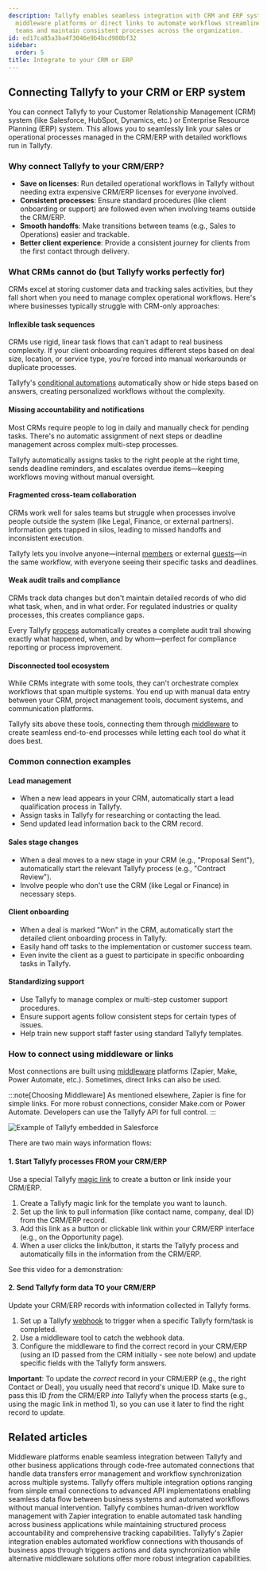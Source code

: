 ```yaml
---
description: Tallyfy enables seamless integration with CRM and ERP systems through
  middleware platforms or direct links to automate workflows streamline handoffs between
  teams and maintain consistent processes across the organization.
id: ed17ca85a3ba4f3046e9b4bcd980bf32
sidebar:
  order: 5
title: Integrate to your CRM or ERP
---
```


## Connecting Tallyfy to your CRM or ERP system

You can connect Tallyfy to your Customer Relationship Management (CRM) system (like Salesforce, HubSpot, Dynamics, etc.) or Enterprise Resource Planning (ERP) system. This allows you to seamlessly link your sales or operational processes managed in the CRM/ERP with detailed workflows run in Tallyfy.

### Why connect Tallyfy to your CRM/ERP?

- **Save on licenses**: Run detailed operational workflows in Tallyfy without needing extra expensive CRM/ERP licenses for everyone involved.
- **Consistent processes**: Ensure standard procedures (like client onboarding or support) are followed even when involving teams outside the CRM/ERP.
- **Smooth handoffs**: Make transitions between teams (e.g., Sales to Operations) easier and trackable.
- **Better client experience**: Provide a consistent journey for clients from the first contact through delivery.

### What CRMs cannot do (but Tallyfy works perfectly for)

CRMs excel at storing customer data and tracking sales activities, but they fall short when you need to manage complex operational workflows. Here's where businesses typically struggle with CRM-only approaches:

#### Inflexible task sequences
CRMs use rigid, linear task flows that can't adapt to real business complexity. If your client onboarding requires different steps based on deal size, location, or service type, you're forced into manual workarounds or duplicate processes.

Tallyfy's [conditional automations](/products/pro/documenting/templates/automations/conditionals/) automatically show or hide steps based on answers, creating personalized workflows without the complexity.

#### Missing accountability and notifications
Most CRMs require people to log in daily and manually check for pending tasks. There's no automatic assignment of next steps or deadline management across complex multi-step processes.

Tallyfy automatically assigns tasks to the right people at the right time, sends deadline reminders, and escalates overdue items—keeping workflows moving without manual oversight.

#### Fragmented cross-team collaboration  
CRMs work well for sales teams but struggle when processes involve people outside the system (like Legal, Finance, or external partners). Information gets trapped in silos, leading to missed handoffs and inconsistent execution.

Tallyfy lets you involve anyone—internal [members](/products/pro/documenting/members/) or external [guests](/products/pro/documenting/guests/)—in the same workflow, with everyone seeing their specific tasks and deadlines.

#### Weak audit trails and compliance
CRMs track data changes but don't maintain detailed records of who did what task, when, and in what order. For regulated industries or quality processes, this creates compliance gaps.

Every Tallyfy [process](/products/pro/tracking-and-tasks/processes/) automatically creates a complete audit trail showing exactly what happened, when, and by whom—perfect for compliance reporting or process improvement.

#### Disconnected tool ecosystem
While CRMs integrate with some tools, they can't orchestrate complex workflows that span multiple systems. You end up with manual data entry between your CRM, project management tools, document systems, and communication platforms.

Tallyfy sits above these tools, connecting them through [middleware](/products/pro/integrations/middleware/) to create seamless end-to-end processes while letting each tool do what it does best.

### Common connection examples

#### Lead management
- When a new lead appears in your CRM, automatically start a lead qualification process in Tallyfy.
- Assign tasks in Tallyfy for researching or contacting the lead.
- Send updated lead information back to the CRM record.

#### Sales stage changes
- When a deal moves to a new stage in your CRM (e.g., "Proposal Sent"), automatically start the relevant Tallyfy process (e.g., "Contract Review").
- Involve people who don't use the CRM (like Legal or Finance) in necessary steps.

#### Client onboarding
- When a deal is marked "Won" in the CRM, automatically start the detailed client onboarding process in Tallyfy.
- Easily hand off tasks to the implementation or customer success team.
- Even invite the client as a guest to participate in specific onboarding tasks in Tallyfy.

#### Standardizing support
- Use Tallyfy to manage complex or multi-step customer support procedures.
- Ensure support agents follow consistent steps for certain types of issues.
- Help train new support staff faster using standard Tallyfy templates.

### How to connect using middleware or links

Most connections are built using [middleware](/products/pro/integrations/middleware/) platforms (Zapier, Make, Power Automate, etc.). Sometimes, direct links can also be used.

:::note[Choosing Middleware]
As mentioned elsewhere, Zapier is fine for simple links. For more robust connections, consider Make.com or Power Automate. Developers can use the Tallyfy API for full control.
:::

![Example of Tallyfy embedded in Salesforce](https://screenshots.tallyfy.com/tallyfy-salesforce-widget.png)

There are two main ways information flows:

#### 1. Start Tallyfy processes FROM your CRM/ERP

Use a special Tallyfy [magic link](/products/pro/launching/triggers/magic-links/) to create a button or link inside your CRM/ERP.

1. Create a Tallyfy magic link for the template you want to launch.
2. Set up the link to pull information (like contact name, company, deal ID) from the CRM/ERP record.
3. Add this link as a button or clickable link within your CRM/ERP interface (e.g., on the Opportunity page).
4. When a user clicks the link/button, it starts the Tallyfy process and automatically fills in the information from the CRM/ERP.

See this video for a demonstration:

<lite-vimeo videoid="342328862"></lite-vimeo>

#### 2. Send Tallyfy form data TO your CRM/ERP

Update your CRM/ERP records with information collected in Tallyfy forms.

1. Set up a Tallyfy [webhook](/products/pro/integrations/webhooks/) to trigger when a specific Tallyfy form/task is completed.
2. Use a middleware tool to catch the webhook data.
3. Configure the middleware to find the correct record in your CRM/ERP (using an ID passed from the CRM initially - see note below) and update specific fields with the Tallyfy form answers.

**Important**: To update the *correct* record in your CRM/ERP (e.g., the right Contact or Deal), you usually need that record's unique ID. Make sure to pass this ID *from* the CRM/ERP *into* Tallyfy when the process starts (e.g., using the magic link in method 1), so you can use it later to find the right record to update.


## Related articles
<CardGrid>
<LinkTitleCard header="<b>Integrations > Middleware</b>" href="/products/pro/integrations/middleware/" > Middleware platforms enable seamless integration between Tallyfy and other business applications through code-free automated connections that handle data transfers error management and workflow synchronization across multiple systems. </LinkTitleCard>
<LinkTitleCard header="<b>Pro > Integrations</b>" href="/products/pro/integrations/" > Tallyfy offers multiple integration options ranging from simple email connections to advanced API implementations enabling seamless data flow between business systems and automated workflows without manual intervention. </LinkTitleCard>
<LinkTitleCard header="<b>Zapier > Tallyfy & Zapier</b>" href="/products/pro/integrations/middleware/zapier/how-can-i-improve-task-management-with-tallyfy/" > Tallyfy combines human-driven workflow management with Zapier integration to enable automated task handling across business applications while maintaining structured process accountability and comprehensive tracking capabilities. </LinkTitleCard>
<LinkTitleCard header="<b>Middleware > Zapier</b>" href="/products/pro/integrations/middleware/zapier/" > Tallyfy's Zapier integration enables automated workflow connections with thousands of business apps through triggers actions and data synchronization while alternative middleware solutions offer more robust integration capabilities. </LinkTitleCard>
</CardGrid>